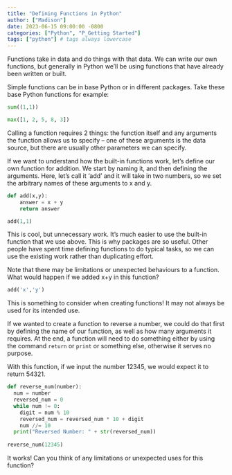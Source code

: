 ```yaml
---
title: "Defining Functions in Python"
author: ["Madison"]
date: 2023-06-15 09:00:00 -0800
categories: ["Python", "P_Getting Started"]
tags: ["python"] # tags always lowercase
---
```


Functions take in data and do things with that data. We can write our own functions, but generally in Python we’ll be using functions that have already been written or built. 

Simple functions can be in base Python or in different packages. Take these base Python functions for example:

```python
sum((1,1))
```


```python
max([1, 2, 5, 8, 3])
```

Calling a function requires 2 things: the function itself and any arguments the function allows us to specify – one of these arguments is the data source, but there are usually other parameters we can specify.

If we want to understand how the built-in functions work, let’s define our own function for addition. We start by naming it, and then defining the arguments. Here, let's call it 'add' and it will take in two numbers, so we set the arbitrary names of these arguments to x and y.

```python
def add(x,y):
    answer = x + y
    return answer

add(1,1)
```

This is cool, but unnecessary work. It’s much easier to use the built-in function that we use above. This is why packages are so useful. Other people have spent time defining functions to do typical tasks, so we can use the existing work rather than duplicating effort. 

Note that there may be limitations or unexpected behaviours to a function. What would happen if we added x+y in this function?

```python
add('x','y')
```

This is something to consider when creating functions! It may not always be used for its intended use.

If we wanted to create a function to reverse a number, we could do that first by defining the name of our function, as well as how many arguments it requires. At the end, a function will need to do something either by using the command `return` or `print` or something else, otherwise it serves no purpose.

With this function, if we input the number 12345, we would expect it to return 54321.

```python
def reverse_num(number):
  num = number
  reversed_num = 0
  while num != 0:
    digit = num % 10
    reversed_num = reversed_num * 10 + digit
    num //= 10
  print("Reversed Number: " + str(reversed_num))
  
reverse_num(12345)
```

It works! Can you think of any limitations or unexpected uses for this function?